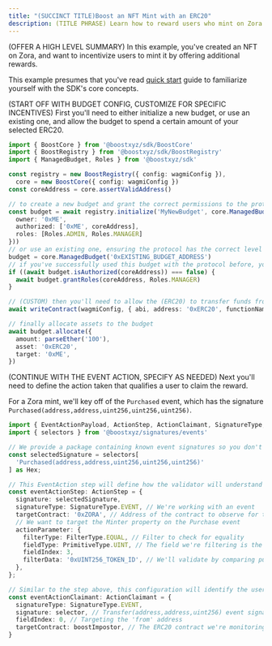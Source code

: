 ```yaml
---
title: "(SUCCINCT TITLE)Boost an NFT Mint with an ERC20"
description: (TITLE PHRASE) Learn how to reward users who mint on Zora
---
```


(OFFER A HIGH LEVEL SUMMARY)
In this example, you've created an NFT on Zora, and want to incentivize users to mint it by offering additional rewards.

This example presumes that you've read [quick start](/v2/boost-sdk/quick-start) guide to familiarize yourself with the SDK's core concepts.

(START OFF WITH BUDGET CONFIG, CUSTOMIZE FOR SPECIFIC INCENTIVES)
First you'll need to either initialize a new budget, or use an existing one, and allow the budget to spend a certain amount of your selected ERC20.

```ts
import { BoostCore } from '@boostxyz/sdk/BoostCore'
import { BoostRegistry } from '@boostxyz/sdk/BoostRegistry'
import { ManagedBudget, Roles } from '@boostxyz/sdk'

const registry = new BoostRegistry({ config: wagmiConfig }),
  core = new BoostCore({ config: wagmiConfig })
const coreAddress = core.assertValidAddress()

// to create a new budget and grant the correct permissions to the protocol
const budget = await registry.initialize('MyNewBudget', core.ManagedBudget({
  owner: '0xME',
  authorized: ['0xME', coreAddress],
  roles: [Roles.ADMIN, Roles.MANAGER]
}))
// or use an existing one, ensuring the protocol has the correct level of access
budget = core.ManagedBudget('0xEXISTING_BUDGET_ADDRESS')
// if you've successfully used this budget with the protocol before, you won't need to do this
if ((await budget.isAuthorized(coreAddress)) === false) {
  await budget.grantRoles(coreAddress, Roles.MANAGER)
}

// (CUSTOM) then you'll need to allow the (ERC20) to transfer funds from your account into the budget.
await writeContract(wagmiConfig, { abi, address: '0xERC20', functionName: 'approve', args: [budget.assertValidAddress(), parseEther('100')] })

// finally allocate assets to the budget
await budget.allocate({
  amount: parseEther('100'),
  asset: '0xERC20',
  target: '0xME',
})
```

(CONTINUE WITH THE EVENT ACTION, SPECIFY AS NEEDED)
Next you'll need to define the action taken that qualifies a user to claim the reward.

For a Zora mint, we'll key off of the `Purchased` event, which has the signature `Purchased(address,address,uint256,uint256,uint256)`.

```ts
import { EventActionPayload, ActionStep, ActionClaimant, SignatureType, FilterType, PrimitiveType } from '@boostxyz/sdk/Actions/EventAction'
import { selectors } from '@boostxyz/signatures/events'

// We provide a package containing known event signatures so you don't need to know the hex of the signature yourself.
const selectedSignature = selectors[
  'Purchased(address,address,uint256,uint256,uint256)'
] as Hex;

// This EventAction step will define how the validator will understand who is eligible to redeem the reward.
const eventActionStep: ActionStep = {
  signature: selectedSignature,
  signatureType: SignatureType.EVENT, // We're working with an event
  targetContract: '0xZORA', // Address of the contract to observe for the event
  // We want to target the Minter property on the Purchase event
  actionParameter: {
    filterType: FilterType.EQUAL, // Filter to check for equality
    fieldType: PrimitiveType.UINT, // The field we're filtering is the tokenId
    fieldIndex: 3,
    filterData: '0xUINT256_TOKEN_ID', // We'll validate by comparing purchase events with a token ID that equals the this field
  },
};

// Similar to the step above, this configuration will identify the user eligible to claim based on them having taken the action triggering the `Purchased` event.
const eventActionClaimant: ActionClaimant = {
  signatureType: SignatureType.EVENT,
  signature: selector, // Transfer(address,address,uint256) event signature
  fieldIndex: 0, // Targeting the 'from' address
  targetContract: boostImpostor, // The ERC20 contract we're monitoring
}
```


